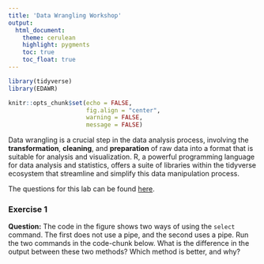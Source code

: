 ```yaml
---
title: 'Data Wrangling Workshop'
output:
  html_document:
    theme: cerulean
    highlight: pygments
    toc: true
    toc_float: true
---
```


```r
library(tidyverse)
library(EDAWR)

knitr::opts_chunk$set(echo = FALSE, 
                      fig.align = "center",
                      warning = FALSE, 
                      message = FALSE)

```


Data wrangling is a crucial step in the data analysis process, involving the **transformation**, **cleaning**, and **preparation** of raw data into a format that is suitable for analysis and visualization. R, a powerful programming language for data analysis and statistics, offers a suite of libraries within the tidyverse ecosystem that streamline and simplify this data manipulation process.


The questions for this lab can be found [here](https://bit.ly/4b0CnzU).


### Exercise 1
**Question:** The code in the figure shows two ways of using the `select` command. The first does not use a pipe, and the second uses a pipe. Run the two commands in the code-chunk below. What is the difference in the output between these two methods? Which method is better, and why? 


